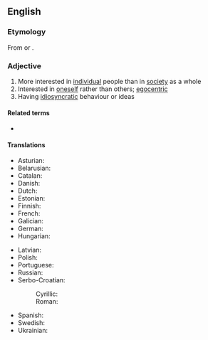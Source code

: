 ==English==

===Etymology===
From {{affix|en|individualist|-ic}} or {{affix|en|individual|-istic}}.

===Adjective===
{{en-adj}}

# More interested in [[individual]] people than in [[society]] as a whole
# Interested in [[oneself]] rather than others; [[egocentric]]
# Having [[idiosyncratic]] behaviour or ideas

====Related terms====
* {{l|en|individualism}}

====Translations====
{{trans-top|more interested in the individual than in society as a whole}}
* Asturian: {{t|ast|individualista}}
* Belarusian: {{t|be|індывідуалісты́чны}}
* Catalan: {{t|ca|individualista}}
* Danish: {{t|da|individualistisk}}
* Dutch: {{t+|nl|individualistisch}}
* Estonian: {{t|et|individualistlik}}
* Finnish: {{t+|fi|individualistinen}}
* French: {{t+|fr|individualiste}}
* Galician: {{t|gl|individualista}}
* German: {{t|de|individualistisch}}
* Hungarian: {{t+|hu|individualista}}
{{trans-mid}}
* Latvian: {{t|lv|individuālistisks}}
* Polish: {{t+|pl|indywidualistyczny}}
* Portuguese: {{t|pt|individualista}}
* Russian: {{t+|ru|индивидуалисти́ческий}}
* Serbo-Croatian:
*: Cyrillic: {{t|sh|индивидуалѝстичкӣ}}
*: Roman: {{t+|sh|individualìstičkī}}
* Spanish: {{t+|es|individualista}}
* Swedish: {{t+|sv|individualistisk}}
* Ukrainian: {{t|uk|індивідуалісти́чний}}
{{trans-bottom}}

{{C|en|Personality}}